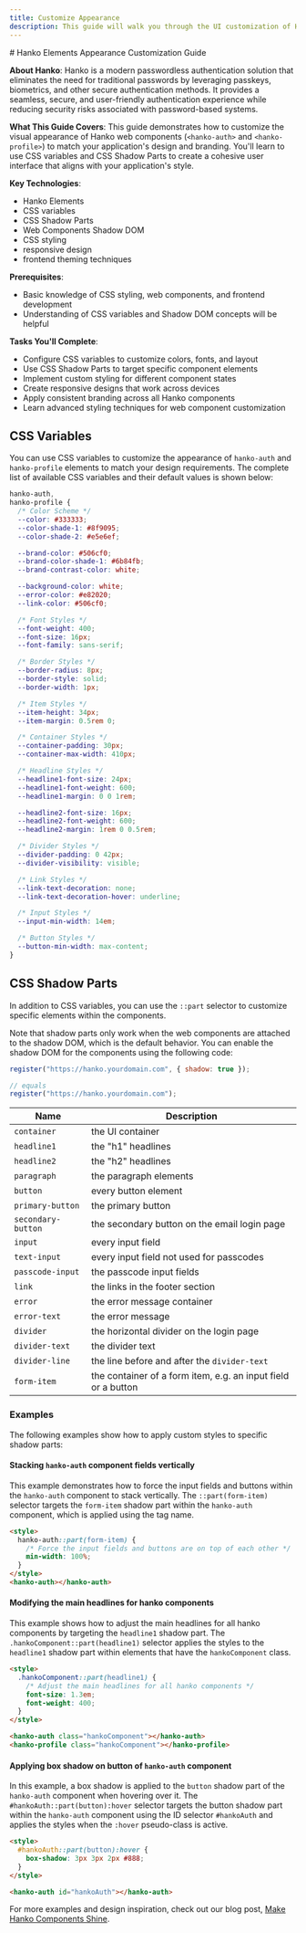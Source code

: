 ```yaml
---
title: Customize Appearance
description: This guide will walk you through the UI customization of Hanko Auth and Profile components.
---
```


<div class="hidden">
# Hanko Elements Appearance Customization Guide

**About Hanko**: Hanko is a modern passwordless authentication solution that eliminates the need for traditional passwords by leveraging passkeys, biometrics, and other secure authentication methods. It provides a seamless, secure, and user-friendly authentication experience while reducing security risks associated with password-based systems.

**What This Guide Covers**: This guide demonstrates how to customize the visual appearance of Hanko web components (`<hanko-auth>` and `<hanko-profile>`) to match your application's design and branding. You'll learn to use CSS variables and CSS Shadow Parts to create a cohesive user interface that aligns with your application's style.

**Key Technologies**:
- Hanko Elements
- CSS variables
- CSS Shadow Parts
- Web Components Shadow DOM
- CSS styling
- responsive design
- frontend theming techniques

**Prerequisites**:
- Basic knowledge of CSS styling, web components, and frontend development
- Understanding of CSS variables and Shadow DOM concepts will be helpful

**Tasks You'll Complete**: 
- Configure CSS variables to customize colors, fonts, and layout
- Use CSS Shadow Parts to target specific component elements
- Implement custom styling for different component states
- Create responsive designs that work across devices
- Apply consistent branding across all Hanko components
- Learn advanced styling techniques for web component customization
</div>

## CSS Variables

You can use CSS variables to customize the appearance of `hanko-auth` and `hanko-profile` elements to match your design requirements. The complete list of available CSS variables and their default values is shown below:

```css 
hanko-auth,
hanko-profile {
  /* Color Scheme */
  --color: #333333;
  --color-shade-1: #8f9095;
  --color-shade-2: #e5e6ef;

  --brand-color: #506cf0;
  --brand-color-shade-1: #6b84fb;
  --brand-contrast-color: white;

  --background-color: white;
  --error-color: #e82020;
  --link-color: #506cf0;

  /* Font Styles */
  --font-weight: 400;
  --font-size: 16px;
  --font-family: sans-serif;

  /* Border Styles */
  --border-radius: 8px;
  --border-style: solid;
  --border-width: 1px;

  /* Item Styles */
  --item-height: 34px;
  --item-margin: 0.5rem 0;

  /* Container Styles */
  --container-padding: 30px;
  --container-max-width: 410px;

  /* Headline Styles */
  --headline1-font-size: 24px;
  --headline1-font-weight: 600;
  --headline1-margin: 0 0 1rem;

  --headline2-font-size: 16px;
  --headline2-font-weight: 600;
  --headline2-margin: 1rem 0 0.5rem;

  /* Divider Styles */
  --divider-padding: 0 42px;
  --divider-visibility: visible;

  /* Link Styles */
  --link-text-decoration: none;
  --link-text-decoration-hover: underline;

  /* Input Styles */
  --input-min-width: 14em;

  /* Button Styles */
  --button-min-width: max-content;
}
```

## CSS Shadow Parts

In addition to CSS variables, you can use the `::part` selector to customize specific elements within the components.

Note that shadow parts only work when the web components are attached to the shadow DOM, which is the default behavior. You can enable the shadow DOM for the components using the following code:

```js
register("https://hanko.yourdomain.com", { shadow: true });

// equals
register("https://hanko.yourdomain.com");
```

| Name | Description |
| --- | --- |
| `container` | the UI container |
| `headline1` | the "h1" headlines |
| `headline2` | the "h2" headlines |
| `paragraph` | the paragraph elements |
| `button` | every button element |
| `primary-button` | the primary button |
| `secondary-button` | the secondary button on the email login page |
| `input` | every input field |
| `text-input` | every input field not used for passcodes |
| `passcode-input` | the passcode input fields |
| `link` | the links in the footer section |
| `error` | the error message container |
| `error-text` | the error message |
| `divider` | the horizontal divider on the login page |
| `divider-text` | the divider text |
| `divider-line` | the line before and after the `divider-text` |
| `form-item` | the container of a form item, e.g. an input field or a button |

### Examples 
The following examples show how to apply custom styles to specific shadow parts:

#### Stacking `hanko-auth` component fields vertically

This example demonstrates how to force the input fields and buttons within the `hanko-auth` component to stack vertically. The `::part(form-item)` selector targets the `form-item` shadow part within the `hanko-auth` component, which is applied using the tag name.

```html
<style>
  hanko-auth::part(form-item) {
    /* Force the input fields and buttons are on top of each other */
    min-width: 100%;
  }
</style>
<hanko-auth></hanko-auth>
```

#### Modifying the main headlines for hanko components

This example shows how to adjust the main headlines for all hanko components by targeting the `headline1` shadow part. The `.hankoComponent::part(headline1)` selector applies the styles to the `headline1` shadow part within elements that have the `hankoComponent` class.

```html
<style>
  .hankoComponent::part(headline1) {
    /* Adjust the main headlines for all hanko components */
    font-size: 1.3em;
    font-weight: 400;
  }
</style>

<hanko-auth class="hankoComponent"></hanko-auth>
<hanko-profile class="hankoComponent"></hanko-profile>
```

#### Applying box shadow on button of `hanko-auth` component

In this example, a box shadow is applied to the `button` shadow part of the `hanko-auth` component when hovering over it. The `#hankoAuth::part(button):hover` selector targets the button shadow part within the `hanko-auth` component using the ID selector `#hankoAuth` and applies the styles when the `:hover` pseudo-class is active.

```html
<style>
  #hankoAuth::part(button):hover {
    box-shadow: 3px 3px 2px #888;
  }
</style>

<hanko-auth id="hankoAuth"></hanko-auth>
```

For more examples and design inspiration, check out our blog post, [Make Hanko Components Shine](https://dev.to/hanko/make-hanko-components-shine-1d61).


